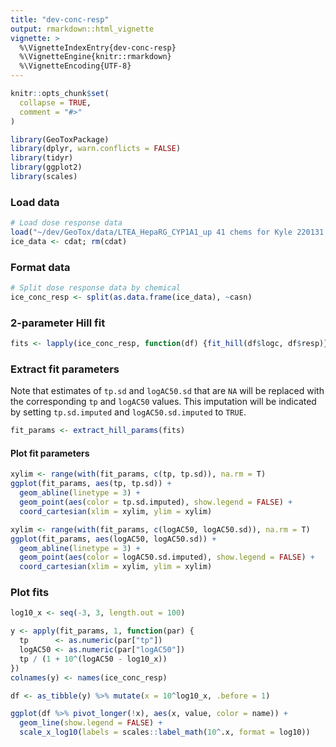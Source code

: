 ```yaml
---
title: "dev-conc-resp"
output: rmarkdown::html_vignette
vignette: >
  %\VignetteIndexEntry{dev-conc-resp}
  %\VignetteEngine{knitr::rmarkdown}
  %\VignetteEncoding{UTF-8}
---
```


```r
knitr::opts_chunk$set(
  collapse = TRUE,
  comment = "#>"
)
```

```r
library(GeoToxPackage)
library(dplyr, warn.conflicts = FALSE)
library(tidyr)
library(ggplot2)
library(scales)
```

### Load data

```r
# Load dose response data
load("~/dev/GeoTox/data/LTEA_HepaRG_CYP1A1_up 41 chems for Kyle 220131.RData")
ice_data <- cdat; rm(cdat)
```

### Format data

```r
# Split dose response data by chemical
ice_conc_resp <- split(as.data.frame(ice_data), ~casn)
```

### 2-parameter Hill fit

```r
fits <- lapply(ice_conc_resp, function(df) {fit_hill(df$logc, df$resp)})
```

### Extract fit parameters

Note that estimates of `tp.sd` and `logAC50.sd` that are `NA` will be replaced with the corresponding `tp` and `logAC50` values. This imputation will be indicated by setting `tp.sd.imputed` and `logAC50.sd.imputed` to `TRUE`.

```r
fit_params <- extract_hill_params(fits)
```

#### Plot fit parameters

```r
xylim <- range(with(fit_params, c(tp, tp.sd)), na.rm = T)
ggplot(fit_params, aes(tp, tp.sd)) +
  geom_abline(linetype = 3) +
  geom_point(aes(color = tp.sd.imputed), show.legend = FALSE) +
  coord_cartesian(xlim = xylim, ylim = xylim)
```

```r
xylim <- range(with(fit_params, c(logAC50, logAC50.sd)), na.rm = T)
ggplot(fit_params, aes(logAC50, logAC50.sd)) +
  geom_abline(linetype = 3) +
  geom_point(aes(color = logAC50.sd.imputed), show.legend = FALSE) +
  coord_cartesian(xlim = xylim, ylim = xylim)
```

### Plot fits

```r
log10_x <- seq(-3, 3, length.out = 100)

y <- apply(fit_params, 1, function(par) {
  tp      <- as.numeric(par["tp"])
  logAC50 <- as.numeric(par["logAC50"])
  tp / (1 + 10^(logAC50 - log10_x))
})
colnames(y) <- names(ice_conc_resp)

df <- as_tibble(y) %>% mutate(x = 10^log10_x, .before = 1)

ggplot(df %>% pivot_longer(!x), aes(x, value, color = name)) +
  geom_line(show.legend = FALSE) +
  scale_x_log10(labels = scales::label_math(10^.x, format = log10))
```
